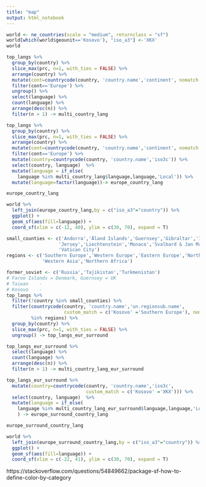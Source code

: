 ```yaml
---
title: "map"
output: html_notebook
---
```



```r
world <- ne_countries(scale = "medium", returnclass = "sf")
world[which(world$geounit=='Kosovo'), "iso_a3"] <-'XKX'
world
```

```r
top_langs %>% 
  group_by(country) %>% 
  slice_max(prc, n=1, with_ties = FALSE) %>% 
  arrange(country) %>% 
  mutate(cont=countrycode(country, 'country.name','continent', nomatch = '-')) %>% 
  filter(cont=='Europe') %>% 
  ungroup() %>% 
  select(language) %>% 
  count(language) %>% 
  arrange(desc(n)) %>% 
  filter(n > 1) -> multi_country_lang

top_langs %>% 
  group_by(country) %>% 
  slice_max(prc, n=1, with_ties = FALSE) %>% 
  arrange(country) %>% 
  mutate(cont=countrycode(country, 'country.name','continent', nomatch = '-')) %>% 
  filter(cont=='Europe') %>% 
  mutate(country=countrycode(country, 'country.name','iso3c')) %>% 
  select(country, language)  %>% 
  mutate(language = if_else(
    language %in% multi_country_lang$language,language,'Local')) %>%
  mutate(language=factor(language))-> europe_country_lang

europe_country_lang
```



```r

world %>% 
  left_join(europe_country_lang,by = c("iso_a3"="country")) %>% 
  ggplot() +
  geom_sf(aes(fill=language)) +
  coord_sf(xlim = c(-12, 40), ylim = c(30, 70), expand = T)
```



```r
small_counties <- c('Andorra','Åland Islands','Guernsey','Gibraltar','Isle of Man',
                   'Jersey','Liechtenstein','Monaco','Svalbard & Jan Mayen','San Marino',
                   'Vatican City')
regions <- c('Southern Europe','Western Europe','Eastern Europe','Northern Europe',
             'Western Asia','Northern Africa')

former_soviet <- c('Russia','Tajikistan','Turkmenistan')
# Faroe Islands	= Denmark, Guernsey = UK
# Taiwan	-
# Kosovo	-
top_langs %>% 
  filter(!country %in% small_counties) %>% 
  filter(countrycode(country, 'country.name','un.regionsub.name',
                     custom_match = c('Kosovo' ='Southern Europe'), nomatch = '-')
         %in% regions) %>%
  group_by(country) %>% 
  slice_max(prc, n=1, with_ties = FALSE) %>% 
  ungroup() -> top_langs_eur_surround

top_langs_eur_surround %>% 
  select(language) %>% 
  count(language) %>% 
  arrange(desc(n)) %>% 
  filter(n > 1) -> multi_country_lang_eur_surround

top_langs_eur_surround %>% 
  mutate(country=countrycode(country, 'country.name','iso3c',
                             custom_match = c('Kosovo' ='XKX'))) %>% 
  select(country, language)  %>% 
  mutate(language = if_else(
    language %in% multi_country_lang_eur_surround$language,language,'Local')
    ) -> europe_surround_country_lang

europe_surround_country_lang
```

```r

world %>% 
  left_join(europe_surround_country_lang,by = c("iso_a3"="country")) %>% 
  ggplot() +
  geom_sf(aes(fill=language)) +
  coord_sf(xlim = c(-22, 41), ylim = c(30, 70), expand = T)
```



https://stackoverflow.com/questions/54849662/package-sf-how-to-define-color-by-category

